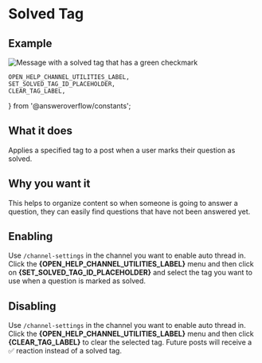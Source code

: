 # Solved Tag

## Example


![Message with a solved tag that has a green checkmark](/sample-solved-tag-post.png)

<TryLiveDemo />

	OPEN_HELP_CHANNEL_UTILITIES_LABEL,
	SET_SOLVED_TAG_ID_PLACEHOLDER,
	CLEAR_TAG_LABEL,
} from '@answeroverflow/constants';

## What it does

Applies a specified tag to a post when a user marks their question as solved.

## Why you want it

This helps to organize content so when someone is going to answer a question, they can easily find questions that have not been answered yet.

## Enabling

Use `/channel-settings` in the channel you want to enable auto thread in. Click the **{OPEN_HELP_CHANNEL_UTILITIES_LABEL}** menu and then click on **{SET_SOLVED_TAG_ID_PLACEHOLDER}** and select the tag you want to use when a question is marked as solved.

## Disabling

Use `/channel-settings` in the channel you want to enable auto thread in. Click the **{OPEN_HELP_CHANNEL_UTILITIES_LABEL}** menu and then click **{CLEAR_TAG_LABEL}** to clear the selected tag. Future posts will receive a ✅ reaction instead of a solved tag.
